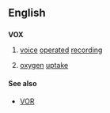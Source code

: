 {{see|vox|VOx}}

==English==
==={{abbreviation}}===
'''VOX'''
# [[voice]] [[operated]] [[recording]]
# {{medicine}}{{biology}} [[oxygen]] [[uptake]]

====See also====
* [[VOR]]